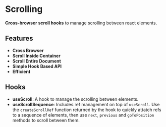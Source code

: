 
<Meta title="react-scroll-hooks/Introduction" />

# Scrolling
**Cross-browser scroll hooks** to manage scrolling between react elements.

## Features
- **Cross Browser**
- **Scroll Inside Container**
- **Scroll Entire Document**
- **Simple Hook Based API**
- **Efficient**

## Hooks
- **useScroll**: A hook to manage the scrolling between elements.
- **useScrollSequence**: Includes ref management on top of `useScroll`. Use the `createScrollRef` function returned by the hook to quickly attatch refs to a sequence of elements, then use `next`, `previous` and `goToPosition` methods to scroll between them.

<Preview>
    <Example1 />
</Preview>